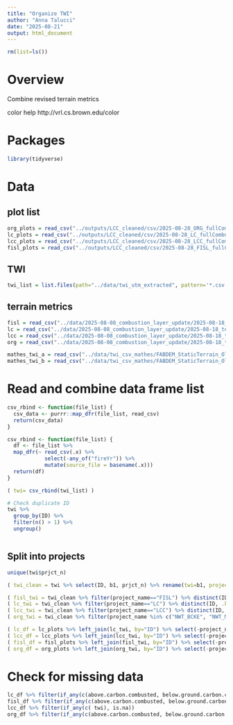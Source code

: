```yaml
---
title: "Organize TWI"
author: "Anna Talucci"
date: "2025-08-21"
output: html_document
---
```





```r
rm(list=ls())
```

# Overview

Combine revised terrain metrics


color help
http://vrl.cs.brown.edu/color

# Packages

```r
library(tidyverse)
```


# Data

## plot list

```r
org_plots = read_csv("../outputs/LCC_cleaned/csv/2025-08-28_ORG_fullCombustionID.csv")
lc_plots = read_csv("../outputs/LCC_cleaned/csv/2025-08-28_LC_fullCombustionID.csv")
lcc_plots = read_csv("../outputs/LCC_cleaned/csv/2025-08-28_LCC_fullCombustionID.csv")
fisl_plots = read_csv("../outputs/LCC_cleaned/csv/2025-08-28_FISL_fullCombustionID.csv")
```

## TWI

```r
twi_list = list.files(path="../data/twi_utm_extracted", pattern='*.csv', full.names = TRUE)
```

## terrain metrics

```r
fisl = read_csv("../data/2025-08-08_combustion_layer_update/2025-08-18_terrainEE/2025-08-18TerrainMetrics_FISL.csv")
lc = read_csv("../data/2025-08-08_combustion_layer_update/2025-08-18_terrainEE/2025-08-18TerrainMetrics_LC.csv")
lcc = read_csv("../data/2025-08-08_combustion_layer_update/2025-08-18_terrainEE/2025-08-18TerrainMetrics_LCC.csv")
org = read_csv("../data/2025-08-08_combustion_layer_update/2025-08-18_terrainEE/2025-08-18TerrainMetrics_ORG.csv")
```

```r
mathes_twi_a = read_csv("../data/twi_csv_mathes/FABDEM_StaticTerrain_OldData_aboveground.csv")
mathes_twi_b = read_csv("../data/twi_csv_mathes/FABDEM_StaticTerrain_OldData_belowground.csv")
```

# Read and combine data frame list

```r
csv_rbind <- function(file_list) {
  csv_data <- purrr::map_dfr(file_list, read_csv)
  return(csv_data)
}

```

```r
csv_rbind <- function(file_list) {
  df <- file_list %>%
  map_dfr(~ read_csv(.x) %>%
            select(-any_of("fireYr")) %>%
            mutate(source_file = basename(.x)))
  return(df)
}
```


```r
( twi= csv_rbind(twi_list) )

```

```r
# Check duplicate ID
twi %>%
  group_by(ID) %>%
  filter(n() > 1) %>%
  ungroup()



```

## Split into projects

```r
unique(twi$prjct_n)
```


```r
( twi_clean = twi %>% select(ID, b1, prjct_n) %>% rename(twi=b1, project_name = prjct_n) )
```


```r
( fisl_twi = twi_clean %>% filter(project_name=="FISL") %>% distinct(ID, .keep_all = TRUE))
( lc_twi = twi_clean %>% filter(project_name=="LC") %>% distinct(ID, .keep_all = TRUE) )
( lcc_twi = twi_clean %>% filter(project_name=="LCC") %>% distinct(ID, .keep_all = TRUE) )
( org_twi = twi_clean %>% filter(project_name %in% c("NWT_BCKE", "NWT_MackWalker", "CAN_deGroot", "SK_RTJ", "JFSP_Boby", "AK_KT", "AK_Rogers", "Hoy_AK")) %>% distinct(ID, .keep_all = TRUE) )
```


```r
( lc_df = lc_plots %>% left_join(lc_twi, by="ID") %>% select(-project_name.y) %>% rename(project_name = project_name.x))
( lcc_df = lcc_plots %>% left_join(lcc_twi, by="ID") %>% select(-project_name.y) %>% rename(project_name = project_name.x))
( fisl_df = fisl_plots %>% left_join(fisl_twi, by="ID") %>% select(-project_name.y) %>% rename(project_name = project_name.x))
( org_df = org_plots %>% left_join(org_twi, by="ID") %>% select(-project_name.y) %>% rename(project_name = project_name.x))
```


# Check for missing data

```r
lc_df %>% filter(if_any(c(above.carbon.combusted, below.ground.carbon.combusted, burn.depth, twi), is.na))
fisl_df %>% filter(if_any(c(above.carbon.combusted, below.ground.carbon.combusted, burn.depth, twi), is.na))
lcc_df %>% filter(if_any(c( twi), is.na))
org_df %>% filter(if_any(c(above.carbon.combusted, below.ground.carbon.combusted, burn.depth, twi), is.na))
```